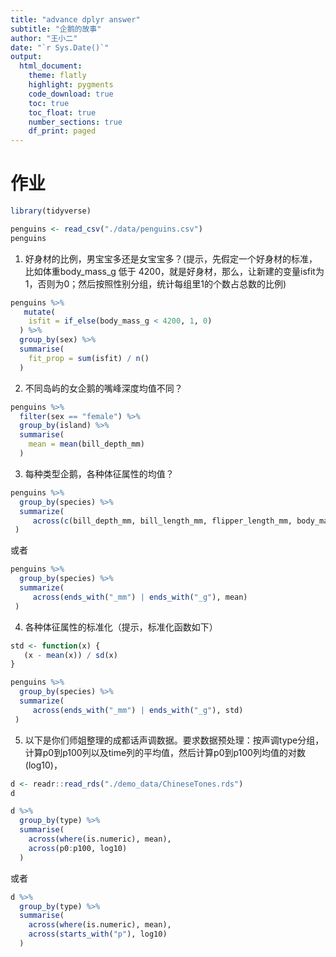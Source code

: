```yaml
---
title: "advance dplyr answer"
subtitle: "企鹅的故事"
author: "王小二"
date: "`r Sys.Date()`"
output: 
  html_document:
    theme: flatly
    highlight: pygments
    code_download: true
    toc: true
    toc_float: true
    number_sections: true
    df_print: paged
---
```



# 作业

```r
library(tidyverse)

penguins <- read_csv("./data/penguins.csv") 
penguins
```



1. 好身材的比例，男宝宝多还是女宝宝多？(提示，先假定一个好身材的标准，比如体重body_mass_g 低于 4200，就是好身材，那么，让新建的变量isfit为1，否则为0；然后按照性别分组，统计每组里1的个数占总数的比例)
```r
penguins %>% 
   mutate(
    isfit = if_else(body_mass_g < 4200, 1, 0)
  ) %>% 
  group_by(sex) %>% 
  summarise(
    fit_prop = sum(isfit) / n()
  )
```



2. 不同岛屿的女企鹅的嘴峰深度均值不同？
```r
penguins %>%
  filter(sex == "female") %>% 
  group_by(island) %>%
  summarise(
    mean = mean(bill_depth_mm)
  )
```


3. 每种类型企鹅，各种体征属性的均值？
```r
penguins %>%
  group_by(species) %>% 
  summarize(
     across(c(bill_depth_mm, bill_length_mm, flipper_length_mm, body_mass_g), mean)
 )
```

或者
```r
penguins %>%
  group_by(species) %>% 
  summarize(
     across(ends_with("_mm") | ends_with("_g"), mean)
 )
```



4. 各种体征属性的标准化（提示，标准化函数如下）
```r
std <- function(x) {
   (x - mean(x)) / sd(x)
}

penguins %>%
  group_by(species) %>% 
  summarize(
     across(ends_with("_mm") | ends_with("_g"), std)
 )
```



5. 以下是你们师姐整理的成都话声调数据。要求数据预处理：按声调type分组，计算p0到p100列以及time列的平均值，然后计算p0到p100列均值的对数(log10)，

```r
d <- readr::read_rds("./demo_data/ChineseTones.rds")
d
```


```r
d %>% 
  group_by(type) %>% 
  summarise(
    across(where(is.numeric), mean),
    across(p0:p100, log10)
  )
```

或者
```r
d %>% 
  group_by(type) %>% 
  summarise(
    across(where(is.numeric), mean),
    across(starts_with("p"), log10)
  )
```

